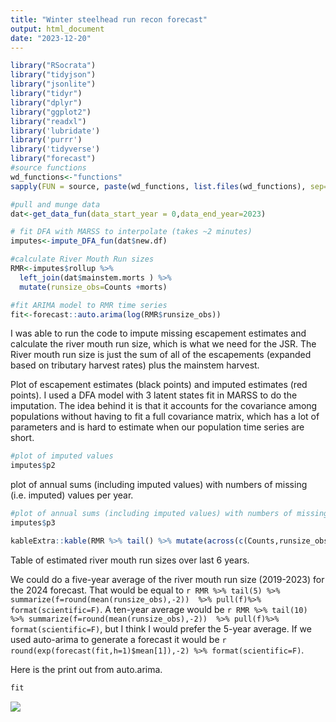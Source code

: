 ```yaml
---
title: "Winter steelhead run recon forecast"
output: html_document
date: "2023-12-20"
---
```





```r

library("RSocrata")
library("tidyjson")
library("jsonlite")
library("tidyr")
library("dplyr")
library("ggplot2")
library("readxl")
library('lubridate')
library('purrr')
library('tidyverse')
library("forecast")
#source functions
wd_functions<-"functions"
sapply(FUN = source, paste(wd_functions, list.files(wd_functions), sep="/"))

#pull and munge data 
dat<-get_data_fun(data_start_year = 0,data_end_year=2023)

# fit DFA with MARSS to interpolate (takes ~2 minutes)
imputes<-impute_DFA_fun(dat$new.df)

#calculate River Mouth Run sizes
RMR<-imputes$rollup %>%
  left_join(dat$mainstem.morts ) %>%
  mutate(runsize_obs=Counts +morts)

#fit ARIMA model to RMR time series
fit<-forecast::auto.arima(log(RMR$runsize_obs))
```
  
    
I was able to run the code to impute missing escapement estimates and calculate the river mouth run size, which is what we need for the JSR. The River mouth run size is just the sum of all of the escapements (expanded based on tributary harvest rates) plus the mainstem harvest.  


Plot of escapement estimates (black points) and imputed estimates (red points). I used a DFA model with 3 latent states fit in MARSS to do the imputation. The idea behind it is that it accounts for the covariance among populations without having to fit a full covariance matrix, which has a lot of parameters and is hard to estimate when our population time series are short.  
```r
#plot of imputed values
imputes$p2
```


plot of annual sums (including imputed values) with numbers of missing (i.e. imputed) values per year.  
```r
#plot of annual sums (including imputed values) with numbers of missing (i.e. imputed) values per year
imputes$p3
```



```r

kableExtra::kable(RMR %>% tail() %>% mutate(across(c(Counts,runsize_obs),round)),col.names=c("Year","Escpmnt","n msng","Mstm hrvst","RM Run"),table.attr = "style='width:150%;'") %>%  kableExtra::kable_styling()
```

Table of estimated river mouth run sizes over last 6 years.

We could do a five-year average of the river mouth run size (2019-2023) for the 2024 forecast. That would be equal to `r RMR %>% tail(5) %>% summarize(f=round(mean(runsize_obs),-2))  %>% pull(f)%>% format(scientific=F)`. A ten-year average would be `r RMR %>% tail(10) %>% summarize(f=round(mean(runsize_obs),-2))  %>% pull(f)%>% format(scientific=F)`, but I think I would prefer the 5-year average. If we used auto-arima to generate a forecast it would be `r round(exp(forecast(fit,h=1)$mean[1]),-2) %>% format(scientific=F)`.

Here is the print out from auto.arima.    
```r
fit
```

![](https://media.giphy.com/media/YPz7GHPHR9tAQ5GoDJ/giphy.gif)